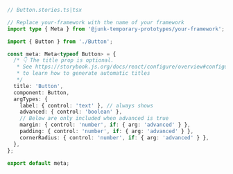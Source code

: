```ts
// Button.stories.ts|tsx

// Replace your-framework with the name of your framework
import type { Meta } from '@junk-temporary-prototypes/your-framework';

import { Button } from './Button';

const meta: Meta<typeof Button> = {
  /* 👇 The title prop is optional.
   * See https://storybook.js.org/docs/react/configure/overview#configure-story-loading
   * to learn how to generate automatic titles
   */
  title: 'Button',
  component: Button,
  argTypes: {
    label: { control: 'text' }, // always shows
    advanced: { control: 'boolean' },
    // Below are only included when advanced is true
    margin: { control: 'number', if: { arg: 'advanced' } },
    padding: { control: 'number', if: { arg: 'advanced' } },
    cornerRadius: { control: 'number', if: { arg: 'advanced' } },
  },
};

export default meta;
```
